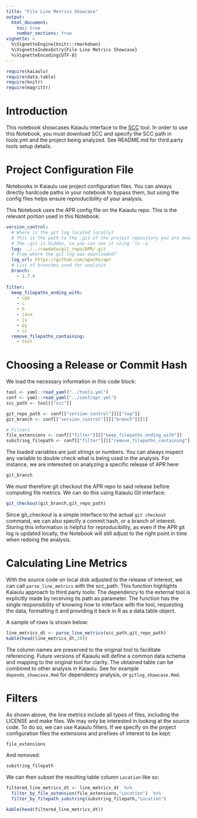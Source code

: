 ```yaml
---
title: "File Line Metrics Showcase"
output: 
  html_document:
    toc: true
    number_sections: true
vignette: >
  %\VignetteEngine{knitr::rmarkdown}
  %\VignetteIndexEntry{File Line Metrics Showcase}
  %\VignetteEncoding{UTF-8}
---
```


```r
require(kaiaulu)
require(data.table)
require(knitr)
require(magrittr)
```

# Introduction 

This notebook showcases Kaiaulu interface to the [SCC](https://github.com/boyter/scc) tool. In order to use this Notebook, you must download SCC and specify the SCC path in tools.yml and the project being analyzed. See README.md for third party tools setup details.

# Project Configuration File

Notebooks in Kaiaulu use project configuration files. You can always directly hardcode paths in your notebook to bypass them, but using the config files helps ensure reproducibility of your analysis. 

This Notebook uses the APR config file on the Kaiaulu repo. This is the relevant portion used in this Notebook:

```yml
version_control:
  # Where is the git log located locally?
  # This is the path to the .git of the project repository you are analyzing.
  # The .git is hidden, so you can see it using `ls -a`
  log: ../../rawdata/git_repo/APR/.git
  # From where the git log was downloaded?
  log_url: https://github.com/apache/apr
  # List of branches used for analysis
  branch:
    - 1.7.4
    
filter:
  keep_filepaths_ending_with:
    - cpp
    - c
    - h
    - java
    - js
    - py
    - cc
  remove_filepaths_containing:
    - test
```

# Choosing a Release or Commit Hash

We load the necessary information in this code block: 

```r
tool <- yaml::read_yaml("../tools.yml")
conf <- yaml::read_yaml("../conf/apr.yml")
scc_path <- tool[["scc"]]

git_repo_path <- conf[["version_control"]][["log"]]
git_branch <- conf[["version_control"]][["branch"]][1]

# Filters
file_extensions <- conf[["filter"]][["keep_filepaths_ending_with"]]
substring_filepath <- conf[["filter"]][["remove_filepaths_containing"]]
```

The loaded variables are just strings or numbers. You can always inspect any variable to double check what is being used in the analysis. For instance, we are interested on analyzing a specific release of APR here:

```r
git_branch
```

We must therefore git checkout the APR repo to said release before computing file metrics. We can do this using Kaiaulu Git interface:

```r
git_checkout(git_branch,git_repo_path)
```

Since git_checkout is a simple interface to the actual `git checkout` command, we can also specify a commit hash, or a branch of interest. Storing this information is helpful for reproducibility, as even if the APR git log is updated locally, the Notebook will still adjust to the right point in time when redoing the analysis.

# Calculating Line Metrics

With the source code on local disk adjusted to the release of interest, we can call `parse_line_metrics` with the scc_path. This function highlights Kaiaulu approach to third party tools: The dependency to the external tool is explicitly made by receiving its path as parameter. The function has the single responsibility of knowing how to interface with the tool, requesting the data, formatting it and providing it back in R as a data.table object. 

A sample of rows is shown below: 

```r
line_metrics_dt <- parse_line_metrics(scc_path,git_repo_path)
kable(head(line_metrics_dt,10))
```

The column names are preserved to the original tool to facilitate referencing. Future versions of Kaiaulu will define a common data schema and mapping to the original tool for clarity. The obtained table can be combined to other analysis in Kaiaulu. See for example `depends_showcase.Rmd` for dependency analysis, or `gitlog_showcase.Rmd`.  

# Filters

As shown above, the line metrics include all types of files, including the LICENSE and make files. We may only be interested in looking at the source code. To do so, we can use Kaiaulu filters. If we specify on the project configuration files the extensions and prefixes of interest to be kept:

```r
file_extensions
```

And removed:

```r
substring_filepath
```

We can then subset the resulting table column `Location` like so:

```r
filtered_line_metrics_dt <- line_metrics_dt  %>%
  filter_by_file_extension(file_extensions,"Location")  %>% 
  filter_by_filepath_substring(substring_filepath,"Location")

kable(head(filtered_line_metrics_dt))
```

